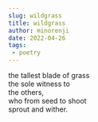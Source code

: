 ```yaml
---
slug: wildgrass
title: wildgrass
author: minorenji
date: 2022-04-26
tags:
 - poetry
---
```


the tallest blade of grass  
the sole witness to  
the others,  
who from seed to shoot  
sprout and wither.